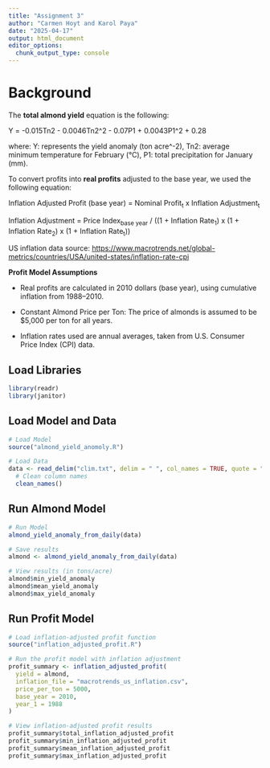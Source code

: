 ```yaml
---
title: "Assignment 3"
author: "Carmen Hoyt and Karol Paya"
date: "2025-04-17"
output: html_document
editor_options: 
  chunk_output_type: console
---
```


# Background

The **total almond yield** equation is the following:

Y = -0.015Tn2 - 0.0046Tn2\^2 - 0.07P1 + 0.0043P1\^2 + 0.28

where: Y: represents the yield anomaly (ton acre\^-2), Tn2: average minimum temperature for February (°C), P1: total precipitation for January (mm).

To convert profits into **real profits** adjusted to the base year, we used the following equation:

Inflation Adjusted Profit (base year) = Nominal Profit~t~ x Inflation Adjustment~t~

Inflation Adjustment = Price Index~base year~ / ((1 + Inflation Rate~1~) x (1 + Inflation Rate~2~) x (1 + Inflation Rate~t~))

US inflation data source: <https://www.macrotrends.net/global-metrics/countries/USA/united-states/inflation-rate-cpi>

**Profit Model Assumptions**

-   Real profits are calculated in 2010 dollars (base year), using cumulative inflation from 1988–2010.

-   Constant Almond Price per Ton: The price of almonds is assumed to be \$5,000 per ton for all years.

-   Inflation rates used are annual averages, taken from U.S. Consumer Price Index (CPI) data.

## Load Libraries

```r
library(readr)
library(janitor)
```

## Load Model and Data

```r
# Load Model
source("almond_yield_anomoly.R")

# Load Data
data <- read_delim("clim.txt", delim = " ", col_names = TRUE, quote = "") %>%
  # Clean column names
  clean_names()
```

## Run Almond Model

```r
# Run Model
almond_yield_anomaly_from_daily(data)

# Save results
almond <- almond_yield_anomaly_from_daily(data)

# View results (in tons/acre)
almond$min_yield_anomaly
almond$mean_yield_anomaly
almond$max_yield_anomaly
```

## Run Profit Model

```r

# Load inflation-adjusted profit function
source("inflation_adjusted_profit.R")

# Run the profit model with inflation adjustment
profit_summary <- inflation_adjusted_profit(
  yield = almond,
  inflation_file = "macrotrends_us_inflation.csv",
  price_per_ton = 5000,
  base_year = 2010,
  year_1 = 1988
)

# View inflation-adjusted profit results
profit_summary$total_inflation_adjusted_profit
profit_summary$min_inflation_adjusted_profit
profit_summary$mean_inflation_adjusted_profit
profit_summary$max_inflation_adjusted_profit

```
